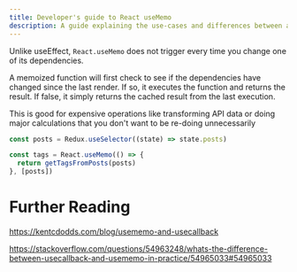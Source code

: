 ```yaml
---
title: Developer's guide to React useMemo
description: A guide explaining the use-cases and differences between a few of React's Hooks
---
```


Unlike useEffect, `React.useMemo` does not trigger every time you change one of its dependencies.

A memoized function will first check to see if the dependencies have changed since the last render. If so, it executes the function and returns the result. If false, it simply returns the cached result from the last execution.

This is good for expensive operations like transforming API data or doing major calculations that you don't want to be re-doing unnecessarily

```js numbered
const posts = Redux.useSelector((state) => state.posts)

const tags = React.useMemo(() => {
  return getTagsFromPosts(posts)
}, [posts])
```

# Further Reading

https://kentcdodds.com/blog/usememo-and-usecallback

https://stackoverflow.com/questions/54963248/whats-the-difference-between-usecallback-and-usememo-in-practice/54965033#54965033
